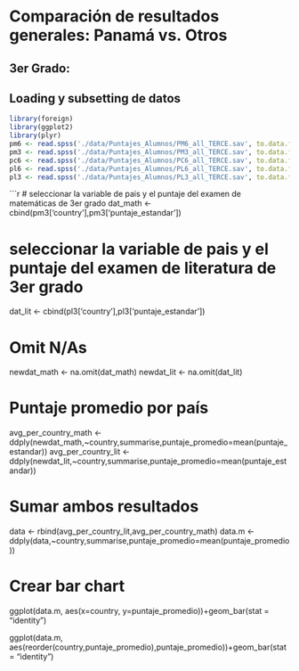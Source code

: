 # Comparación de resultados generales: Panamá vs. Otros
## 3er Grado:
## Loading y subsetting de datos
```r
library(foreign)
library(ggplot2)
library(plyr)
pm6 <- read.spss('./data/Puntajes_Alumnos/PM6_all_TERCE.sav', to.data.frame=T)
pm3 <- read.spss('./data/Puntajes_Alumnos/PM3_all_TERCE.sav', to.data.frame=T)
pc6 <- read.spss('./data/Puntajes_Alumnos/PC6_all_TERCE.sav', to.data.frame=T)
pl6 <- read.spss('./data/Puntajes_Alumnos/PL6_all_TERCE.sav', to.data.frame=T)
pl3 <- read.spss('./data/Puntajes_Alumnos/PL3_all_TERCE.sav', to.data.frame=T)
```

```r

# seleccionar la variable de pais y el puntaje del examen de matemáticas de 3er grado
dat_math <- cbind(pm3['country'],pm3['puntaje_estandar'])

# seleccionar la variable de pais y el puntaje del examen de literatura de 3er grado
dat_lit <- cbind(pl3['country'],pl3['puntaje_estandar'])



# Omit N/As
newdat_math <- na.omit(dat_math)
newdat_lit <- na.omit(dat_lit)


# Puntaje promedio por país
avg_per_country_math <- ddply(newdat_math,~country,summarise,puntaje_promedio=mean(puntaje_estandar))
avg_per_country_lit <- ddply(newdat_lit,~country,summarise,puntaje_promedio=mean(puntaje_estandar))


# Sumar ambos resultados
data <- rbind(avg_per_country_lit,avg_per_country_math)
data.m <- ddply(data,~country,summarise,puntaje_promedio=mean(puntaje_promedio))


# Crear bar chart
ggplot(data.m, aes(x=country, y=puntaje_promedio))+geom_bar(stat = "identity")

ggplot(data.m, aes(reorder(country,puntaje_promedio),puntaje_promedio))+geom_bar(stat = "identity")
